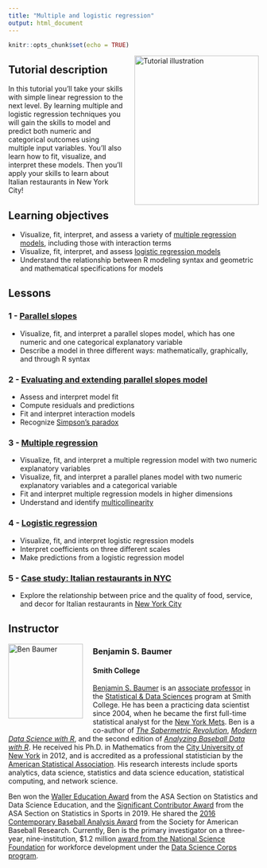 ```yaml
---
title: "Multiple and logistic regression"
output: html_document
---
```


```r
knitr::opts_chunk$set(echo = TRUE)
```

<img style="float: right; margin: 0px 0px 20px 20px" src="../logo/openintro-hex.png" alt="Tutorial illustration" width="250" height="300">

## Tutorial description

In this tutorial you'll take your skills with simple linear regression to the next level. By learning multiple and logistic regression techniques you will gain the skills to model and predict both numeric and categorical outcomes using multiple input variables. You'll also learn how to fit, visualize, and interpret these models. Then you'll apply your skills to learn about Italian restaurants in New York City!

## Learning objectives

* Visualize, fit, interpret, and assess a variety of [multiple regression models](https://en.wikipedia.org/wiki/Regression_analysis#General_linear_model), including those with interaction terms
* Visualize, fit, interpret, and assess [logistic regression models](https://en.wikipedia.org/wiki/Logistic_regression)
* Understand the relationship between R modeling syntax and geometric and mathematical specifications for models

## Lessons

### 1 - [Parallel slopes](https://openintro.shinyapps.io/ims-04-multivariable-and-logistic-models-01/)

* Visualize, fit, and interpret a parallel slopes model, which has one numeric and one categorical explanatory variable
* Describe a model in three different ways: mathematically, graphically, and through R syntax

### 2 - [Evaluating and extending parallel slopes model](https://openintro.shinyapps.io/ims-04-multivariable-and-logistic-models-02/)

* Assess and interpret model fit
* Compute residuals and predictions
* Fit and interpret interaction models
* Recognize [Simpson's paradox](https://en.wikipedia.org/wiki/Simpson%27s_paradox)

### 3 - [Multiple regression](https://openintro.shinyapps.io/ims-04-multivariable-and-logistic-models-03/)

* Visualize, fit, and interpret a multiple regression model with two numeric explanatory variables
* Visualize, fit, and interpret a parallel planes model with two numeric explanatory variables and a categorical variable
* Fit and interpret multiple regression models in higher dimensions
* Understand and identify [multicollinearity](https://en.wikipedia.org/wiki/Multicollinearity)

### 4 - [Logistic regression](https://openintro.shinyapps.io/ims-04-multivariable-and-logistic-models-04/)

* Visualize, fit, and interpret logistic regression models
* Interpret coefficients on three different scales
* Make predictions from a logistic regression model

### 5 - [Case study: Italian restaurants in NYC](https://openintro.shinyapps.io/ims-04-multivariable-and-logistic-models-05/)

* Explore the relationship between price and the quality of food, service, and decor for Italian restaurants in [New York City](https://en.wikipedia.org/wiki/New_York_City)

## Instructor

<img style="float: left; margin: 0px 20px 20px 0px" src="../instructor-photos/ben.png" alt="Ben Baumer" width="150" height="150">

### Benjamin S. Baumer

#### Smith College

[Benjamin S. Baumer](http://www.science.smith.edu/~bbaumer) is an [associate professor](https://www.smith.edu/academics/faculty/ben-baumer) in the [Statistical & Data Sciences](http://www.smith.edu/academics/statistics) program at Smith College. He has been a practicing data scientist since 2004, when he became the first full-time statistical analyst for the [New York Mets](http://www.nymets.com/). Ben is a co-author of [*The Sabermetric Revolution*](http://www.upenn.edu/pennpress/book/15168.html), [*Modern Data Science with R*](http://mdsr-book.github.io/index.html), and the second edition of [*Analyzing Baseball Data with R*](https://www.crcpress.com/Analyzing-Baseball-Data-with-R-Second-Edition/Marchi-Albert-Baumer/p/book/9780815353515). He received his Ph.D. in Mathematics from the [City University of New York](http://gc.cuny.edu) in 2012, and is accredited as a professional statistician by the [American Statistical Association](http://www.amstat.org/). His research interests include sports analytics, data science, statistics and data science education, statistical computing, and network science. 

Ben won the [Waller Education Award](https://www.amstat.org/ASA/Your-Career/Awards/Waller-Awards.aspx) from the ASA Section on Statistics and Data Science Education, and the [Significant Contributor Award](https://community.amstat.org/sis/aboutus/honorees) from the ASA Section on Statistics in Sports in 2019. He shared the [2016 Contemporary Baseball Analysis Award](http://sabr.org/latest/baumer-brudnicki-mcmurray-win-2016-sabr-analytics-conference-research-awards) from the Society for American Baseball Research. Currently, Ben is the primary investigator on a three-year, nine-institution, $1.2 million [award from the National Science Foundation](https://www.nsf.gov/awardsearch/showAward?AWD_ID=1924017&HistoricalAwards=false) for workforce development under the [Data Science Corps program](https://www.nsf.gov/funding/pgm_summ.jsp?pims_id=505536). 
